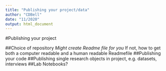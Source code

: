 ```yaml
---
title: "Publishing your project/data"
author: "CDBell"
date: "11/2020"
output: html_document
---
```


#Publishing your project

##Choice of repository
*Might create Readme file for you
*If not, how to get both a computer readable and a human readable Readmefile
##Publishing your code
##Publishing single research objects in project, e.g. datasets, interviews
##Lab Notebooks?
